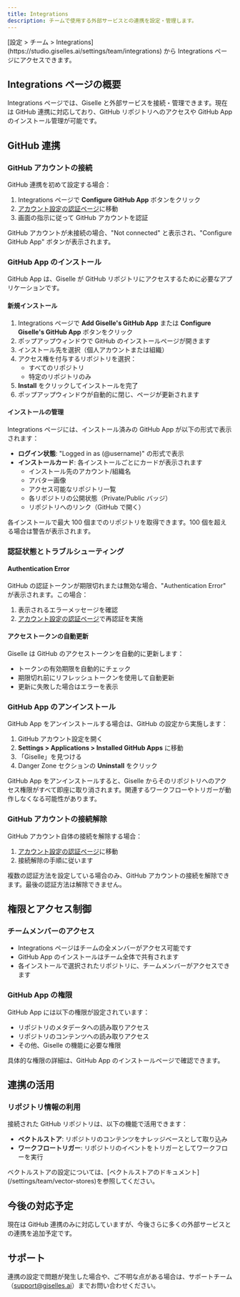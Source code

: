 ```yaml
---
title: Integrations
description: チームで使用する外部サービスとの連携を設定・管理します。
---
```


<Info>
[設定 > チーム > Integrations](https://studio.giselles.ai/settings/team/integrations) から Integrations ページにアクセスできます。
</Info>

## Integrations ページの概要

Integrations ページでは、Giselle と外部サービスを接続・管理できます。現在は GitHub 連携に対応しており、GitHub リポジトリへのアクセスや GitHub App のインストール管理が可能です。

## GitHub 連携

### GitHub アカウントの接続

GitHub 連携を初めて設定する場合：

1. Integrations ページで **Configure GitHub App** ボタンをクリック
2. [アカウント設定の認証ページ](/settings/account/authentication)に移動
3. 画面の指示に従って GitHub アカウントを認証

<Note>
GitHub アカウントが未接続の場合、"Not connected" と表示され、"Configure GitHub App" ボタンが表示されます。
</Note>

### GitHub App のインストール

GitHub App は、Giselle が GitHub リポジトリにアクセスするために必要なアプリケーションです。

#### 新規インストール

1. Integrations ページで **Add Giselle's GitHub App** または **Configure Giselle's GitHub App** ボタンをクリック
2. ポップアップウィンドウで GitHub のインストールページが開きます
3. インストール先を選択（個人アカウントまたは組織）
4. アクセス権を付与するリポジトリを選択：
   - すべてのリポジトリ
   - 特定のリポジトリのみ
5. **Install** をクリックしてインストールを完了
6. ポップアップウィンドウが自動的に閉じ、ページが更新されます

#### インストールの管理

Integrations ページには、インストール済みの GitHub App が以下の形式で表示されます：

- **ログイン状態**: "Logged in as (@username)" の形式で表示
- **インストールカード**: 各インストールごとにカードが表示されます
  - インストール先のアカウント/組織名
  - アバター画像
  - アクセス可能なリポジトリ一覧
  - 各リポジトリの公開状態（Private/Public バッジ）
  - リポジトリへのリンク（GitHub で開く）

<Warning>
各インストールで最大 100 個までのリポジトリを取得できます。100 個を超える場合は警告が表示されます。
</Warning>

### 認証状態とトラブルシューティング

#### Authentication Error

GitHub の認証トークンが期限切れまたは無効な場合、"Authentication Error" が表示されます。この場合：

1. 表示されるエラーメッセージを確認
2. [アカウント設定の認証ページ](/settings/account/authentication)で再認証を実施

#### アクセストークンの自動更新

Giselle は GitHub のアクセストークンを自動的に更新します：

- トークンの有効期限を自動的にチェック
- 期限切れ前にリフレッシュトークンを使用して自動更新
- 更新に失敗した場合はエラーを表示

### GitHub App のアンインストール

GitHub App をアンインストールする場合は、GitHub の設定から実施します：

1. GitHub アカウント設定を開く
2. **Settings > Applications > Installed GitHub Apps** に移動
3. 「Giselle」を見つける
4. Danger Zone セクションの **Uninstall** をクリック

<Warning>
GitHub App をアンインストールすると、Giselle からそのリポジトリへのアクセス権限がすべて即座に取り消されます。関連するワークフローやトリガーが動作しなくなる可能性があります。
</Warning>

### GitHub アカウントの接続解除

GitHub アカウント自体の接続を解除する場合：

1. [アカウント設定の認証ページ](/settings/account/authentication)に移動
2. 接続解除の手順に従います

<Note>
複数の認証方法を設定している場合のみ、GitHub アカウントの接続を解除できます。最後の認証方法は解除できません。
</Note>

## 権限とアクセス制御

### チームメンバーのアクセス

- Integrations ページはチームの全メンバーがアクセス可能です
- GitHub App のインストールはチーム全体で共有されます
- 各インストールで選択されたリポジトリに、チームメンバーがアクセスできます

### GitHub App の権限

GitHub App には以下の権限が設定されています：

- リポジトリのメタデータへの読み取りアクセス
- リポジトリのコンテンツへの読み取りアクセス
- その他、Giselle の機能に必要な権限

<Info>
具体的な権限の詳細は、GitHub App のインストールページで確認できます。
</Info>

## 連携の活用

### リポジトリ情報の利用

接続された GitHub リポジトリは、以下の機能で活用できます：

- **ベクトルストア**: リポジトリのコンテンツをナレッジベースとして取り込み
- **ワークフロートリガー**: リポジトリのイベントをトリガーとしてワークフローを実行

<Note>
ベクトルストアの設定については、[ベクトルストアのドキュメント](/settings/team/vector-stores)を参照してください。
</Note>

## 今後の対応予定

現在は GitHub 連携のみに対応していますが、今後さらに多くの外部サービスとの連携を追加予定です。

## サポート

連携の設定で問題が発生した場合や、ご不明な点がある場合は、サポートチーム（support@giselles.ai）までお問い合わせください。
